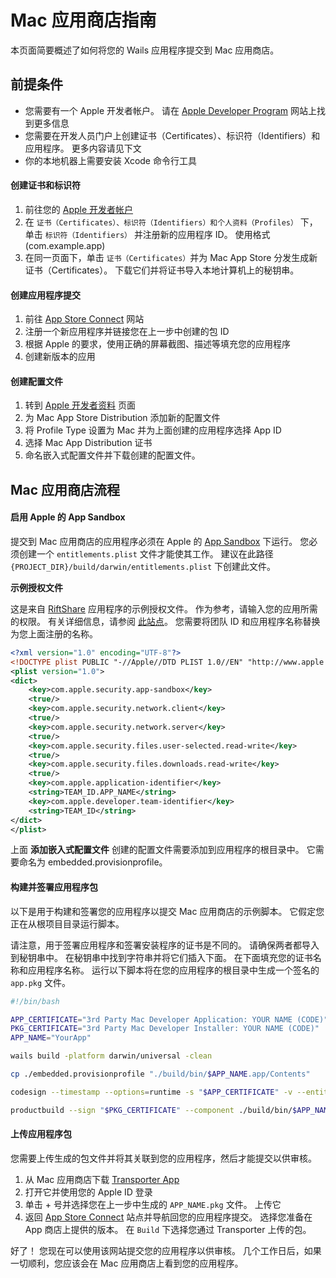 # Mac 应用商店指南

本页面简要概述了如何将您的 Wails 应用程序提交到 Mac 应用商店。

## 前提条件

- 您需要有一个 Apple 开发者帐户。 请在 [Apple Developer Program](https://developer.apple.com/support/compare-memberships/) 网站上找到更多信息
- 您需要在开发人员门户上创建证书（Certificates）、标识符（Identifiers）和应用程序。 更多内容请见下文
- 你的本地机器上需要安装 Xcode 命令行工具

#### 创建证书和标识符

1. 前往您的 [Apple 开发者帐户](https://developer.apple.com/account/)
2. 在 `证书（Certificates）、标识符（Identifiers）和个人资料（Profiles）` 下，单击 `标识符（Identifiers）` 并注册新的应用程序 ID。 使用格式 (com.example.app)
3. 在同一页面下，单击 `证书（Certificates）`并为 Mac App Store 分发生成新证书（Certificates）。  下载它们并将证书导入本地计算机上的秘钥串。

#### 创建应用程序提交

1. 前往 [App Store Connect](https://appstoreconnect.apple.com/apps) 网站
2. 注册一个新应用程序并链接您在上一步中创建的包 ID
3. 根据 Apple 的要求，使用正确的屏幕截图、描述等填充您的应用程序
4. 创建新版本的应用

#### 创建配置文件
1. 转到 [Apple 开发者资料](https://developer.apple.com/account/resources/profiles/list) 页面
2. 为 Mac App Store Distribution 添加新的配置文件
3. 将 Profile Type 设置为 Mac 并为上面创建的应用程序选择 App ID
4. 选择 Mac App Distribution 证书
5. 命名嵌入式配置文件并下载创建的配置文件。

## Mac 应用商店流程

#### 启用 Apple 的 App Sandbox

提交到 Mac 应用商店的应用程序必须在 Apple 的 [App Sandbox](https://developer.apple.com/app-sandboxing/) 下运行。 您必须创建一个 `entitlements.plist` 文件才能使其工作。 建议在此路径 `{PROJECT_DIR}/build/darwin/entitlements.plist` 下创建此文件。

**示例授权文件**

这是来自 [RiftShare](https://github.com/achhabra2/riftshare) 应用程序的示例授权文件。 作为参考，请输入您的应用所需的权限。 有关详细信息，请参阅 [此站点](https://developer.apple.com/documentation/bundleresources/entitlements)。 您需要将团队 ID 和应用程序名称替换为您上面注册的名称。

```xml title="entitlements.plist"
<?xml version="1.0" encoding="UTF-8"?>
<!DOCTYPE plist PUBLIC "-//Apple//DTD PLIST 1.0//EN" "http://www.apple.com/DTDs/PropertyList-1.0.dtd">
<plist version="1.0">
<dict>
    <key>com.apple.security.app-sandbox</key>
    <true/>
    <key>com.apple.security.network.client</key>
    <true/>
    <key>com.apple.security.network.server</key>
    <true/>
    <key>com.apple.security.files.user-selected.read-write</key>
    <true/>
    <key>com.apple.security.files.downloads.read-write</key>
    <true/>
    <key>com.apple.application-identifier</key>
    <string>TEAM_ID.APP_NAME</string>
    <key>com.apple.developer.team-identifier</key>
    <string>TEAM_ID</string>
</dict>
</plist>
```

上面 **添加嵌入式配置文件** 创建的配置文件需要添加到应用程序的根目录中。 它需要命名为 embedded.provisionprofile。

#### 构建并签署应用程序包

以下是用于构建和签署您的应用程序以提交 Mac 应用商店的示例脚本。 它假定您正在从根项目目录运行脚本。

请注意，用于签署应用程序和签署安装程序的证书是不同的。 请确保两者都导入到秘钥串中。 在秘钥串中找到字符串并将它们插入下面。 在下面填充您的证书名称和应用程序名称。 运行以下脚本将在您的应用程序的根目录中生成一个签名的 `app.pkg` 文件。

```bash title="macappstore-build.sh"
#!/bin/bash

APP_CERTIFICATE="3rd Party Mac Developer Application: YOUR NAME (CODE)"
PKG_CERTIFICATE="3rd Party Mac Developer Installer: YOUR NAME (CODE)"
APP_NAME="YourApp"

wails build -platform darwin/universal -clean

cp ./embedded.provisionprofile "./build/bin/$APP_NAME.app/Contents"

codesign --timestamp --options=runtime -s "$APP_CERTIFICATE" -v --entitlements ./build/darwin/entitlements.plist ./build/bin/$APP_NAME.app

productbuild --sign "$PKG_CERTIFICATE" --component ./build/bin/$APP_NAME.app /Applications ./$APP_NAME.pkg
```

#### 上传应用程序包

您需要上传生成的包文件并将其关联到您的应用程序，然后才能提交以供审核。

1. 从 Mac 应用商店下载 [Transporter App](https://apps.apple.com/us/app/transporter/id1450874784)
2. 打开它并使用您的 Apple ID 登录
3. 单击 + 号并选择您在上一步中生成的 `APP_NAME.pkg` 文件。 上传它
4. 返回 [App Store Connect](https://appstoreconnect.apple.com/apps) 站点并导航回您的应用程序提交。 选择您准备在 App 商店上提供的版本。 在 `Build` 下选择您通过 Transporter 上传的包。

好了！ 您现在可以使用该网站提交您的应用程序以供审核。 几个工作日后，如果一切顺利，您应该会在 Mac 应用商店上看到您的应用程序。 
